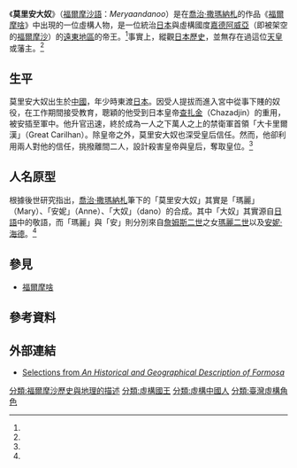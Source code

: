{{Infobox character
| colour           = <!-- headers background colour; the foreground colour is automatically computed -->
| name             = 莫里安大奴<br/>Meryaandanoo
| series           = 《[[福爾摩啥|福爾摩啥]]》
| image            = 
| image_size       = 
| alt              = 
| caption          = 
| first            = 
| last             = 
| creator          = [[喬治·撒瑪納札|喬治·撒瑪納札]]
| portrayer        = 
| voice            = 
| lbl1             = 人名原型
| data1            = [[瑪麗二世_(英格蘭)|瑪麗二世]]<br/>[[安妮·海德|安妮·海德]]
| lbl2             = 
| data2            = 
| lbl3             = 
| data3            = 
| info-hdr         = 
| noinfo           = 
| fullname         = 
| nickname         = 
| alias            = 
| species          = 
| gender           = 男性
| occupation       = [[軍人|軍人]]
| affiliation      = 
| title            = 日本皇帝<br/>大卡里爾漢
| family           = 
| spouse           = 
| significantother = 
| children         = 
| relatives        = 
| religion         = 
| nationality      = [[中國人|中國人]]
| lbl21            = 
| data21           = 
| lbl22            = 
| data22           = 
| lbl23            = 
| data23           = 
| extra-hdr        = 
| lbl31            = 
| data31           = 
| lbl32            = 
| data32           = 
| lbl33            = 
| data33           =
}}
《'''莫里安大奴'''》（[[福爾摩沙語_(撒瑪納札)|福爾摩沙語]]：''Meryaandanoo''）是在[[喬治·撒瑪納札|喬治·撒瑪納札]]的作品《[[福爾摩啥|福爾摩啥]]》中出現的一位虛構人物，是一位統治[[日本|日本]]與虛構國度[[嘉德阿威亞|嘉德阿威亞]]（即被架空的[[福爾摩沙|福爾摩沙]]）的[[遠東地區|遠東地區]]的帝王。<ref name="福爾摩啥"/>事實上，縱觀[[日本歷史|日本歷史]]，並無存在過這位[[天皇|天皇]]或藩主。<ref name="Takau Shimada"/>

==生平==
莫里安大奴出生於[[中國|中國]]，年少時東渡[[日本|日本]]。因受人提拔而進入宮中從事下賤的奴役，在工作期間接受教育，聰穎的他受到日本皇帝[[查扎金|查扎金]]（Chazadjin）的重用，被安插至軍中。他升官迅速，終於成為一人之下萬人之上的禁衛軍首領「大卡里爾漢」（Great Carilhan）。除皇帝之外，莫里安大奴也深受皇后信任。然而，他卻利用兩人對他的信任，挑撥離間二人，設計殺害皇帝與皇后，奪取皇位。<ref name="福爾摩啥"/>

==人名原型==
根據後世研究指出，[[喬治·撒瑪納札|喬治·撒瑪納札]]筆下的「莫里安大奴」其實是「瑪麗」（Mary）、「安妮」（Anne）、「大奴」（dano）的合成。其中「大奴」其實源自[[日語|日語]]中的敬語，而「瑪麗」與「安」則分別來自[[詹姆斯二世_(英格蘭)|詹姆斯二世]]之女[[瑪麗二世_(英格蘭)|瑪麗二世]]以及[[安妮·海德|安妮·海德]]。<ref name="Takau Shimada"/>

==參見==
*[[福爾摩啥|福爾摩啥]]

==參考資料==
{{reflist|1|refs=

<ref name="福爾摩啥">{{cite book |url=https://archive.org/details/historicalgeogra00psal|title=An Historical and Geographical Description of Formosa, an Island subject to the Emperor of Japan |accessdate= |last= |first= |author=George Psalmanazar |coauthors= |date=1704年 |work= |publisher= }}</ref>

<ref name="Takau Shimada">{{cite book |url= |title=Where are Meryaandanoo, Chazadijn and Tampousama Derived from? |accessdate= |last= |first= |author=Takau Shimada |coauthors= |date=2007年 |work= |publisher= }}</ref>

}}

==外部連結==
* [http://www.romanization.com/books/psalmanazaar/index.html Selections from ''An Historical and Geographical Description of Formosa'']
[[分類:福爾摩沙歷史與地理的描述|分類:福爾摩沙歷史與地理的描述]]
[[分類:虛構國王|分類:虛構國王]]
[[分類:虛構中國人|分類:虛構中國人]]
[[分類:臺灣虛構角色|分類:臺灣虛構角色]]